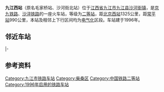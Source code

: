 {{about|京九铁路车站|原南浔铁路曾命名为“九江西站”的车站|九江北站}}
{{Infobox China railway station
|车站名称 = 九江西站
|图片 = 201705 Jiujiangxi Station1.jpg
|图片介绍 = 
|其他名称 = 毛家桥站、沙河街北站
|车站名称拼音 = JiuJiangXi
|英文名称 = Jiujiangxi Railway Station<ref>{{Cite web |url=http://news.sina.com.cn/o/2012-09-18/080725196193.shtml |title=铁道部:火车站名含"东西南北"统一改用拼音 |accessdate=2016-11-07 |archive-date=2017-07-30 |archive-url=https://web.archive.org/web/20170730073100/http://news.sina.com.cn/o/2012-09-18/080725196193.shtml |dead-url=no }}</ref><ref>{{cite journal |author=[[铁道部运输局|铁道部运输局]] |journal = 铁路客货运输专刊 |year=2012 |issue=4 |title = 关于明确铁路车站站名英文译法的通知 |id = 运营运调电[2012]1911号 |page = 6}}</ref>
|车站代码 = 25324<ref>{{cite book|title=中华人民共和国铁路车站代码（GB/T 10302-2010）|publisher=中国标准出版社|year=2010|isbn=155066140495|ignore-isbn-error=true|pages=19}}</ref>
|电报码 = JKG
|拼音码 = JJX
|车站位置 = [[江西省|江西省]][[九江市|九江市]][[九江县|九江县]]
|坐标 = {{coord|29|38|38|N|115|53|23|E|display=inline,title}}
|归属 = [[南昌铁路局|南昌铁路局]][[九江车务段|九江车务段]]
|线路 = [[京九铁路|京九铁路]]<br>[[南浔铁路|沙浔铁路]]
|车站等级 = [[二等站_(中国)|二等站]]
}}
'''九江西站'''（原名毛家桥站、沙河街北站）位于[[江西省|江西省]][[九江市|九江市]][[九江县|九江县]][[沙河街镇|沙河街镇]]，是[[京九铁路|京九铁路]]、[[南浔铁路|沙浔铁路]]的一座火车站，等级为[[二等站_(中国)|二等站]]，距[[北京西站|北京西站]]1325公里，距[[常平站|常平站]]990公里，本站及相邻上下行区间均为[[电气化|电气化]]区段。车站建于1996年。

== 邻近车站 ==
{{Start rail box|[[中国铁路|中国铁路]]}}
{{s-inop|[[九江南站|九江南站]]|{{站|北京西}}方向}}
{{s-line|[[京九铁路|京九铁路]]<br />← 8km 九江西站 8km →}}
{{s-inop|[[庐山站|庐山站]]|{{站|常平}}方向}}
|-
{{Terminus}}
{{s-line|[[南浔铁路|沙浔铁路]]<br />{{0}} {{0}} {{0}} {{0}} 九江西站 9km →}}
{{s-inop|[[七里湖站|七里湖站]]|{{站|九江北}}方向}}
{{End box}}

== 参考资料 ==
{{commonscat|Jiujiangxi Railway Station}}
{{reflist}}

{{京九铁路}}
{{九江车务段}}

[[Category:九江市铁路车站|Category:九江市铁路车站]]
[[Category:柴桑区|Category:柴桑区]]
[[Category:中国铁路二等站|Category:中国铁路二等站]]
[[Category:1996年启用的铁路车站|Category:1996年启用的铁路车站]]
